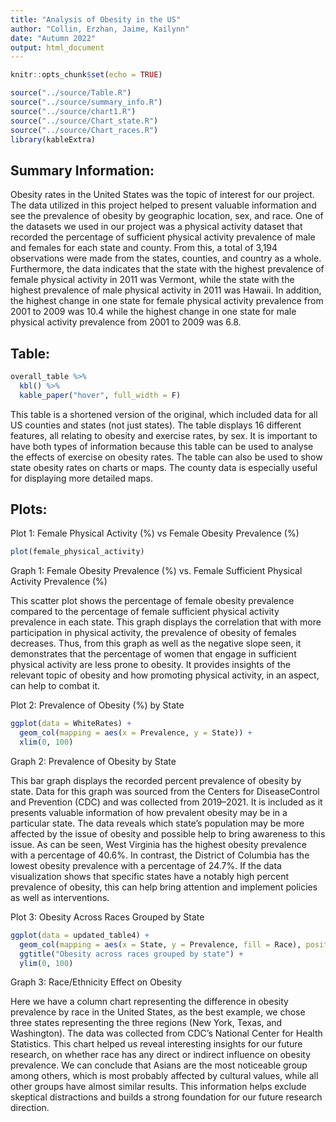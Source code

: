 ```yaml
---
title: "Analysis of Obesity in the US"
author: "Collin, Erzhan, Jaime, Kailynn"
date: "Autumn 2022"
output: html_document
---
```


```r
knitr::opts_chunk$set(echo = TRUE)
```

```r
source("../source/Table.R")
source("../source/summary_info.R")
source("../source/chart1.R")
source("../source/Chart_state.R")
source("../source/Chart_races.R")
library(kableExtra)
```
## Summary Information: 
Obesity rates in the United States was the topic of interest for our project. The data utilized in this project helped to present valuable information and see the prevalence of obesity by geographic location, sex, and race. One of the datasets we used in our project was a physical activity dataset that recorded the percentage of sufficient physical activity prevalence of male and females for each state and county. From this, a total of 3,194 observations were made from the states, counties, and country as a whole. Furthermore, the data indicates that the state with the highest prevalence of female physical activity in 2011 was Vermont, while the state with the highest prevalence of male physical activity in 2011 was Hawaii. In addition, the highest change in one state for female physical activity prevalence from 2001 to 2009 was 10.4 while the highest change in one state for male physical activity prevalence from 2001 to 2009 was 6.8.

## Table:

```r
overall_table %>%
  kbl() %>%
  kable_paper("hover", full_width = F)

```

This table is a shortened version of the original, which included data for all US counties and states (not just states). The table displays 16 different features, all relating to obesity and exercise rates, by sex. It is important to have both types of information because this table can be used to analyse the effects of exercise on obesity rates. The table can also be used to show state obesity rates on charts or maps. The county data is especially useful for displaying more detailed maps. 

## Plots:

Plot 1: Female Physical Activity (%)  vs Female Obesity Prevalence (%)

```r
plot(female_physical_activity)
```

Graph 1: Female Obesity Prevalence (%) vs. Female Sufficient Physical Activity Prevalence (%)

This scatter plot shows the percentage of female obesity prevalence compared to the percentage of female sufficient physical activity prevalence in each state. This graph displays the correlation that with more participation in physical activity, the prevalence of obesity of females decreases. Thus, from this graph as well as the negative slope seen, it demonstrates that the percentage of women that engage in sufficient physical activity are less prone to obesity. It provides insights of the relevant topic of obesity and how promoting physical activity, in an aspect, can help to combat it.

Plot 2: Prevalence of Obesity (%) by State

```r
ggplot(data = WhiteRates) + 
  geom_col(mapping = aes(x = Prevalence, y = State)) +
  xlim(0, 100)
```

Graph 2: Prevalence of Obesity by State

This bar graph displays the recorded percent prevalence of obesity by state. Data for this graph was sourced from the Centers for DiseaseControl and Prevention (CDC) and was collected from 2019–2021. It is included as it presents valuable information of how prevalent obesity may be in a particular state. The data reveals which state’s population may be more affected by the issue of obesity and possible help to bring awareness to this issue. As can be seen, West Virginia has the highest obesity prevalence with a percentage of 40.6%. In contrast, the District of Columbia has the lowest obesity prevalence with a percentage of 24.7%. If the data visualization shows that specific states have a notably high percent prevalence of obesity, this can help bring attention and implement policies as well as interventions.

Plot 3: Obesity Across Races Grouped by State

```r
ggplot(data = updated_table4) + 
  geom_col(mapping = aes(x = State, y = Prevalence, fill = Race), position = "dodge") + 
  ggtitle("Obesity across races grouped by state") + 
  ylim(0, 100)
```

Graph 3: Race/Ethnicity Effect on Obesity

Here we have a column chart representing the difference in obesity prevalence by race in the United States, as the best example, we chose three states representing the three regions (New York, Texas, and Washington). The data was collected from CDC’s National Center for Health Statistics. This chart helped us reveal interesting insights for our future research, on whether race has any direct or indirect influence on obesity prevalence. We can conclude that Asians are the most noticeable group among others, which is most probably affected by cultural values, while all other groups have almost similar results. This information helps exclude skeptical distractions and builds a strong foundation for our future research direction. 
